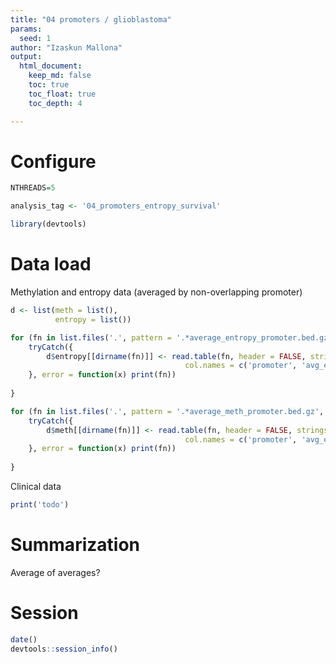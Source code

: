 ```yaml
---
title: "04 promoters / glioblastoma"
params:
  seed: 1
author: "Izaskun Mallona"
output:
  html_document:
    keep_md: false
    toc: true
    toc_float: true
    toc_depth: 4

---
```


# Configure

```r
NTHREADS=5
```

```r
analysis_tag <- '04_promoters_entropy_survival'
```

```r
library(devtools)
```

# Data load

Methylation and entropy data (averaged by non-overlapping promoter)

```r
d <- list(meth = list(),
          entropy = list())

for (fn in list.files('.', pattern = '.*average_entropy_promoter.bed.gz', recursive = TRUE)) {
    tryCatch({
        d$entropy[[dirname(fn)]] <- read.table(fn, header = FALSE, stringsAsFactors = FALSE,
                                       col.names = c('promoter', 'avg_entropy'))
    }, error = function(x) print(fn))
    
}

for (fn in list.files('.', pattern = '.*average_meth_promoter.bed.gz', recursive = TRUE)) {
    tryCatch({
        d$meth[[dirname(fn)]] <- read.table(fn, header = FALSE, stringsAsFactors = FALSE,
                                       col.names = c('promoter', 'avg_entropy'))
    }, error = function(x) print(fn))
    
}

```

Clinical data

```r
print('todo')
```

# Summarization

Average of averages? 

# Session

```r

date()
devtools::session_info()

```
